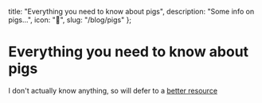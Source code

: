 
  title: "Everything you need to know about pigs",
  description: "Some info on pigs...",
  icon: "🐔",
  slug: "/blog/pigs"
};

<PostLayout>

# Everything you need to know about pigs

</PostLayout>

I don't actually know anything, so will defer to
a [better resource](https://en.wikipedia.org/wiki/Pig)
